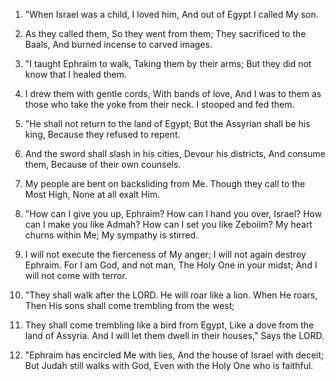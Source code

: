
1. "When Israel was a child, I loved him, And out of Egypt I called My son.

2. As they called them, So they went from them; They sacrificed to the Baals, And burned incense to carved images.

3. "I taught Ephraim to walk, Taking them by their arms; But they did not know that I healed them.

4. I drew them with gentle cords, With bands of love, And I was to them as those who take the yoke from their neck. I stooped and fed them.

5. "He shall not return to the land of Egypt; But the Assyrian shall be his king, Because they refused to repent.

6. And the sword shall slash in his cities, Devour his districts, And consume them, Because of their own counsels.

7. My people are bent on backsliding from Me. Though they call to the Most High, None at all exalt Him.

8. "How can I give you up, Ephraim? How can I hand you over, Israel? How can I make you like Admah? How can I set you like Zeboiim? My heart churns within Me; My sympathy is stirred.

9. I will not execute the fierceness of My anger; I will not again destroy Ephraim. For I am God, and not man, The Holy One in your midst; And I will not come with terror.

10. "They shall walk after the LORD. He will roar like a lion. When He roars, Then His sons shall come trembling from the west;

11. They shall come trembling like a bird from Egypt, Like a dove from the land of Assyria. And I will let them dwell in their houses," Says the LORD.

12. "Ephraim has encircled Me with lies, And the house of Israel with deceit; But Judah still walks with God, Even with the Holy One who is faithful.


